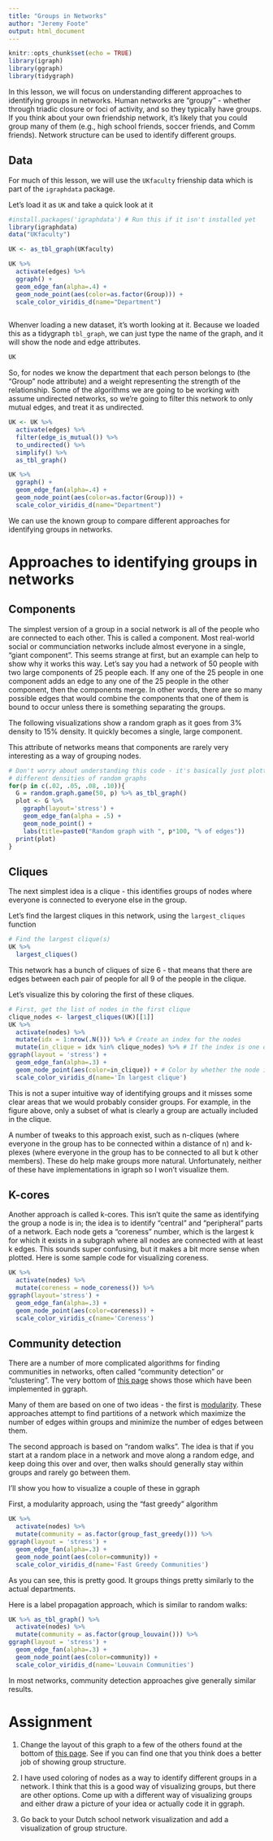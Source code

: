 ```yaml
---
title: "Groups in Networks"
author: "Jeremy Foote"  
output: html_document
---
```


```r
knitr::opts_chunk$set(echo = TRUE)
library(igraph)
library(ggraph)
library(tidygraph)
```

In this lesson, we will focus on understanding different approaches to identifying groups in networks. Human networks are "groupy" - whether through triadic closure or foci of activity, and so they typically have groups. If you think about your own friendship network, it's likely that you could group many of them (e.g., high school friends, soccer friends, and Comm friends). Network structure can be used to identify different groups.

## Data

For much of this lesson, we will use the `UKfaculty` frienship data which is part of the `igraphdata` package.

Let's load it as `UK` and take a quick look at it

```r

#install.packages('igraphdata') # Run this if it isn't installed yet
library(igraphdata)
data("UKfaculty")

UK <- as_tbl_graph(UKfaculty)

UK %>%
  activate(edges) %>%
  ggraph() +
  geom_edge_fan(alpha=.4) +
  geom_node_point(aes(color=as.factor(Group))) +
  scale_color_viridis_d(name="Department")
  
```


Whenver loading a new dataset, it's worth looking at it. Because we loaded this as a tidygraph `tbl_graph`, we can just type the name of the graph, and it will show the node and edge attributes.


```r
UK
```
So, for nodes we know the department that each person belongs to (the "Group" node attribute) and a weight representing the strength of the relationship. Some of the algorithms we are going to be working with assume undirected networks, so we're going to filter this network to only mutual edges, and treat it as undirected.

```r
UK <- UK %>%
  activate(edges) %>%
  filter(edge_is_mutual()) %>%
  to_undirected() %>%
  simplify() %>%
  as_tbl_graph()

UK %>%
  ggraph() +
  geom_edge_fan(alpha=.4) +
  geom_node_point(aes(color=as.factor(Group))) +
  scale_color_viridis_d(name="Department")
```


We can use the known group to compare different approaches for identifying groups in networks.

# Approaches to identifying groups in networks

## Components

The simplest version of a group in a social network is all of the people who are connected to each other. This is called a component. Most real-world social or communciation networks include almost everyone in a single, "giant component". This seems strange at first, but an example can help to show why it works this way. Let's say you had a network of 50 people with two large components of 25 people each. If any one of the 25 people in one component adds an edge to any one of the 25 people in the other component, then the components merge. In other words, there are so many possible edges that would combine the components that one of them is bound to occur unless there is something separating the groups.

The following visualizations show a random graph as it goes from 3% density to 15% density. It quickly becomes a single, large component.

This attribute of networks means that components are rarely very interesting as a way of grouping nodes.

```r
# Don't worry about understanding this code - it's basically just plotting 
# different densities of random graphs
for(p in c(.02, .05, .08, .10)){
  G = random.graph.game(50, p) %>% as_tbl_graph()
  plot <- G %>%
    ggraph(layout='stress') +
    geom_edge_fan(alpha = .5) +
    geom_node_point() +
    labs(title=paste0("Random graph with ", p*100, "% of edges"))
  print(plot)
}
```


## Cliques

The next simplest idea is a clique - this identifies groups of nodes where everyone is connected to everyone else in the group.

Let's find the largest cliques in this network, using the `largest_cliques` function

```r

# Find the largest clique(s)
UK %>% 
  largest_cliques()
```
This network has a bunch of cliques of size 6 - that means that there are edges between each pair of people for all 9 of the people in the clique.

Let's visualize this by coloring the first of these cliques.

```r
# First, get the list of nodes in the first clique
clique_nodes <- largest_cliques(UK)[[1]]
UK %>% 
  activate(nodes) %>%
  mutate(idx = 1:nrow(.N())) %>% # Create an index for the nodes
  mutate(in_clique = idx %in% clique_nodes) %>% # If the index is one of the clique nodes
ggraph(layout = 'stress') +
  geom_edge_fan(alpha=.3) +
  geom_node_point(aes(color=in_clique)) + # Color by whether the node is in the clique
  scale_color_viridis_d(name='In largest clique')
```


This is not a super intuitive way of identifying groups and it misses some clear areas that we would probably consider groups. For example, in the figure above, only a subset of what is clearly a group are actually included in the clique.

A number of tweaks to this approach exist, such as n-cliques (where everyone in the group has to be connected within a distance of n) and k-plexes (where everyone in the group has to be connected to all but k other members). These do help make groups more natural. Unfortunately, neither of these have implementations in igraph so I won't visualize them.

## K-cores

Another approach is called k-cores. This isn't quite the same as identifying the group a node is in; the idea is to identify "central" and "peripheral" parts of a network. Each node gets a "coreness" number, which is the largest k for which it exists in a subgraph where all nodes are connected with at least k edges. This sounds super confusing, but it makes a bit more sense when plotted. Here is some sample code for visualizing coreness.

```r

UK %>%
  activate(nodes) %>%
  mutate(coreness = node_coreness()) %>%
ggraph(layout='stress') +
  geom_edge_fan(alpha=.3) +
  geom_node_point(aes(color=coreness)) +
  scale_color_viridis_c(name='Coreness')

```

## Community detection

There are a number of more complicated algorithms for finding communities in networks, often called "community detection" or "clustering". The very bottom of [this page](https://tidygraph.data-imaginist.com/reference/index.html) shows those which have been implemented in ggraph.

Many of them are based on one of two ideas - the first is [modularity](https://en.wikipedia.org/wiki/Modularity_(networks)). These approaches attempt to find partitions of a network which maximize the number of edges within groups and minimize the number of edges between them.

The second approach is based on "random walks". The idea is that if you start at a random place in a network and move along a random edge, and keep doing this over and over, then walks should generally stay within groups and rarely go between them.

I'll show you how to visualize a couple of these in ggraph

First, a modularity approach, using the "fast greedy" algorithm
```r
UK %>%
  activate(nodes) %>%
  mutate(community = as.factor(group_fast_greedy())) %>%
ggraph(layout = 'stress') +
  geom_edge_fan(alpha=.3) +
  geom_node_point(aes(color=community)) +
  scale_color_viridis_d(name='Fast Greedy Communities')
```

As you can see, this is pretty good. It groups things pretty similarly to the actual departments.

Here is a label propagation approach, which is similar to random walks:

```r
UK %>% as_tbl_graph() %>%
  activate(nodes) %>%
  mutate(community = as.factor(group_louvain())) %>%
ggraph(layout = 'stress') +
  geom_edge_fan(alpha=.3) +
  geom_node_point(aes(color=community)) +
  scale_color_viridis_d(name='Louvain Communities')
```

In most networks, community detection approaches give generally similar results.


# Assignment

1. Change the layout of this graph to a few of the others found at the bottom of [this page](https://igraph.org/r/doc/layout_with_kk.html). See if you can find one that you think does a better job of showing group structure.

2. I have used coloring of nodes as a way to identify different groups in a network. I think that this is a good way of visualizing groups, but there are other options. Come up with a different way of visualizing groups and either draw a picture of your idea or actually code it in ggraph.

3. Go back to your Dutch school network visualization and add a visualization of group structure.
